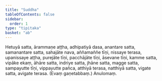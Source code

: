 ```yaml
---
title: "Suddha"
tableOfContents: false
sidebar:
  order: 1
type: "tipitaka"
basket: "ab"
---
```



<DynamicBreadcrumb />

<Division number="97">

<Paragraph number="1032">
Hetuyā satta, ārammaṇe aṭṭha, adhipatiyā dasa, anantare satta, samanantare satta, sahajāte nava, aññamaññe tīṇi, nissaye terasa, upanissaye aṭṭha, purejāte tīṇi, pacchājāte tīṇi, āsevane tīṇi, kamme satta, vipāke ekaṃ, āhāre satta, indriye satta, jhāne satta, magge satta, sampayutte tīṇi, vippayutte pañca, atthiyā terasa, natthiyā satta, vigate satta, avigate terasa. (Evaṃ gaṇetabbaṃ.)

</Paragraph>
</Division>

<Paragraph number="1033" type="center">
Anulomaṃ.
</Paragraph>